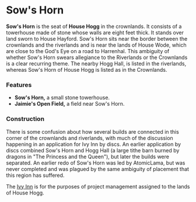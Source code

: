 
# Sow's Horn

<ProjectDetails
  floatRight
  region="Crownlands"
  house="House Hogg"
  type="Keep"
  status="Completed"
  warp="/warp sowshorn"
  projectLead="OllieDiscs"
  dateStarted="May 3, 2016"
  dateCompleted="May 3, 2016"
/>

**Sow's Horn** is the seat of **House Hogg** in the crownlands. It consists of a towerhouse made of stone whose walls are eight feet thick. It stands over land sworn to House Hayford. Sow's Horn sits near the border between the crownlands and the riverlands and is near the lands of House Wode, which are close to the God's Eye on a road to Harrenhal. This ambiguity of whether Sow's Horn swears allegiance to the Riverlands or the Crownlands is a clear recurring theme. The nearby Hogg Hall, is listed in the riverlands, whereas Sow's Horn of House Hogg is listed as in the Crownlands.  


### Features

* **Sow's Horn,** a small stone towerhouse.
* **Jaimie's Open Field,** a field near Sow's Horn.

### Construction

There is some confusion about how several builds are connected in this corner of the crownlands and riverlands, with much of the discussion happening in an application for Ivy Inn by discs. An earlier application by discs combined Sow's Horn and Hogg Hall (a large tithe barn burned by dragons in "The Princess and the Queen"), but later the builds were separated. An earlier redo of Sow's Horn was led by AtomicLama, but was never completed and was plagued by the same ambiguity of placement that this region has suffered.  


The [Ivy Inn](https://westeroscraft.com/wiki/crownlands/ivy-inn) is for the purposes of project management assigned to the lands of House Hogg.